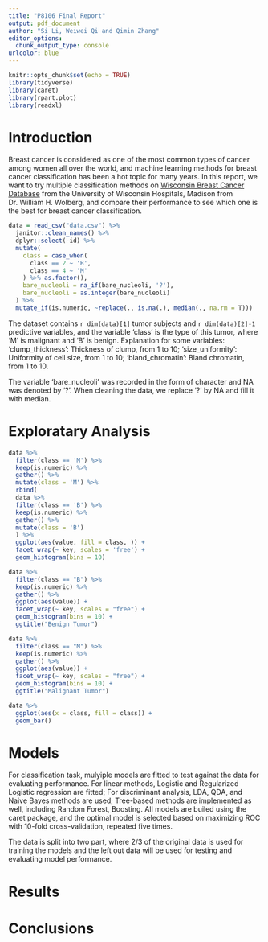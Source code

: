 ```yaml
---
title: "P8106 Final Report"
output: pdf_document
author: "Si Li, Weiwei Qi and Qimin Zhang"
editor_options: 
  chunk_output_type: console
urlcolor: blue
---
```


```r
knitr::opts_chunk$set(echo = TRUE)
library(tidyverse)
library(caret)
library(rpart.plot)
library(readxl)
```

# Introduction

Breast cancer is considered as one of the most common types of cancer among women all over the world, and machine learning methods for breast cancer classification has been a hot topic for many years. In this report, we want to try multiple classification methods on [Wisconsin Breast Cancer Database](https://www.kaggle.com/roustekbio/breast-cancer-csv?select=breastCancer.csv) from the University of Wisconsin Hospitals, Madison from Dr. William H. Wolberg, and compare their performance to see which one is the best for breast cancer classification.

```r
data = read_csv("data.csv") %>% 
  janitor::clean_names() %>% 
  dplyr::select(-id) %>%
  mutate(
    class = case_when(
      class == 2 ~ 'B',
      class == 4 ~ 'M'
    ) %>% as.factor(),
    bare_nucleoli = na_if(bare_nucleoli, '?'),
    bare_nucleoli = as.integer(bare_nucleoli)
  ) %>%
  mutate_if(is.numeric, ~replace(., is.na(.), median(., na.rm = T)))
```

The dataset contains `r dim(data)[1]` tumor subjects and `r dim(data)[2]-1` predictive variables, and the variable 'class' is the type of this tumor, where 'M' is malignant and 'B' is benign. Explanation for some variables:
'clump_thickness': Thickness of clump, from 1 to 10;
'size_uniformity': Uniformity of cell size, from 1 to 10;
'bland_chromatin': Bland chromatin, from 1 to 10.

The variable 'bare_nucleoli' was recorded in the form of character and NA was denoted by '?'. When cleaning the data, we replace '?' by NA and fill it with median.

# Exploratary Analysis


```r
data %>%
  filter(class == 'M') %>% 
  keep(is.numeric) %>%
  gather() %>% 
  mutate(class = 'M') %>% 
  rbind(
  data %>%
  filter(class == 'B') %>% 
  keep(is.numeric) %>%
  gather() %>% 
  mutate(class = 'B')
  ) %>% 
  ggplot(aes(value, fill = class, )) +
  facet_wrap(~ key, scales = 'free') +
  geom_histogram(bins = 10)
```


```r
data %>% 
  filter(class == "B") %>% 
  keep(is.numeric) %>%  
  gather() %>% 
  ggplot(aes(value)) +
  facet_wrap(~ key, scales = "free") +
  geom_histogram(bins = 10) +
  ggtitle("Benign Tumor")

data %>% 
  filter(class == "M") %>% 
  keep(is.numeric) %>%  
  gather() %>% 
  ggplot(aes(value)) +
  facet_wrap(~ key, scales = "free") +
  geom_histogram(bins = 10) +
  ggtitle("Malignant Tumor")

data %>% 
  ggplot(aes(x = class, fill = class)) + 
  geom_bar()
```



# Models

For classification task, mulyiple models are fitted to test against the data for evaluating performance. For linear methods, Logistic and Regularized Logistic regression are fitted; For discriminant analysis, LDA, QDA, and Naive Bayes methods are used; Tree-based methods are implemented as well, including Random Forest, Boosting. All models are builed using the caret package, and the optimal model is selected based on maximizing ROC with 10-fold cross-validation, repeated five times.

The data is split into two part, where 2/3 of the original data is used for training the models and the left out data will be used for testing and evaluating model performance.  

# Results



# Conclusions

